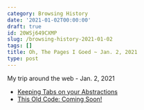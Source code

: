 ```yaml
---
category: Browsing History
date: '2021-01-02T00:00:00'
draft: true
id: 20WSj649CXMP
slug: /browsing-history-2021-01-02
tags: []
title: Oh, The Pages I Goed ~ Jan. 2, 2021
type: post
---
```


My trip around the web - Jan. 2, 2021

- [Keeping Tabs on your Abstractions](https://anildash.com/2021/01/03/keeping-tabs-on-your-abstractions/)
- [This Old Code: Coming Soon!](http://thisoldcode.com/)